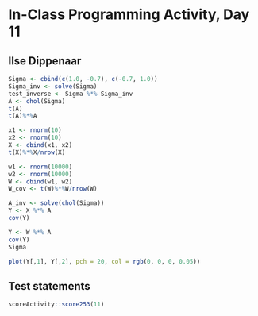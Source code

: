 # In-Class Programming Activity, Day 11

## Ilse Dippenaar

```r
Sigma <- cbind(c(1.0, -0.7), c(-0.7, 1.0))
Sigma_inv <- solve(Sigma)
test_inverse <- Sigma %*% Sigma_inv
A <- chol(Sigma)
t(A)
t(A)%*%A
```

```r
x1 <- rnorm(10)
x2 <- rnorm(10)
X <- cbind(x1, x2)
t(X)%*%X/nrow(X)
```

```r
w1 <- rnorm(10000)
w2 <- rnorm(10000)
W <- cbind(w1, w2)
W_cov <- t(W)%*%W/nrow(W)
```

```r
A_inv <- solve(chol(Sigma))
Y <- X %*% A
cov(Y)
```

```r
Y <- W %*% A
cov(Y)
Sigma
```

```r
plot(Y[,1], Y[,2], pch = 20, col = rgb(0, 0, 0, 0.05))
```


## Test statements

```r
scoreActivity::score253(11)
```